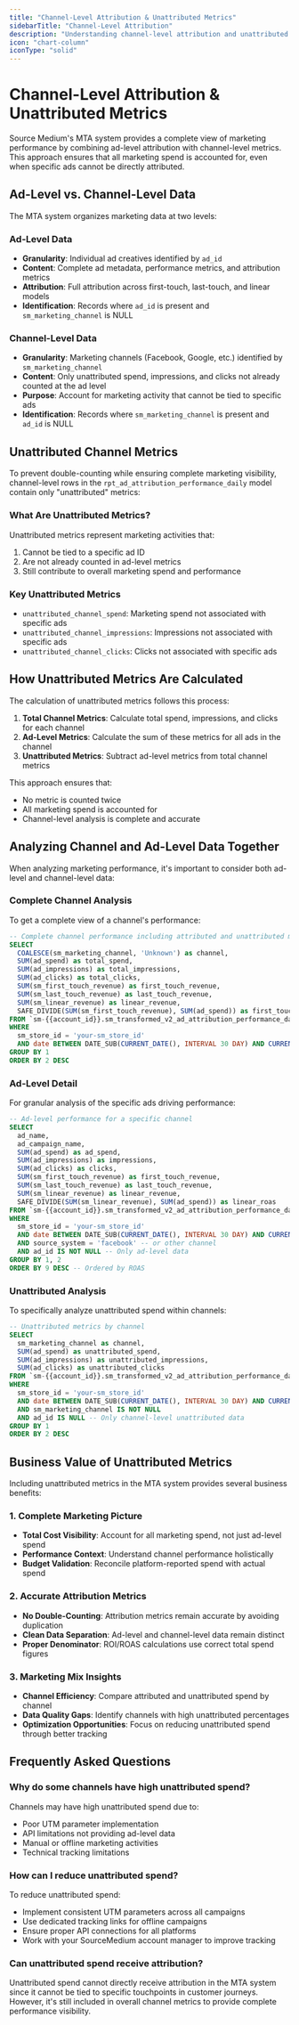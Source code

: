 ```yaml
---
title: "Channel-Level Attribution & Unattributed Metrics"
sidebarTitle: "Channel-Level Attribution"
description: "Understanding channel-level attribution and unattributed metrics in Source Medium MTA"
icon: "chart-column"
iconType: "solid"
---
```


# Channel-Level Attribution & Unattributed Metrics

Source Medium's MTA system provides a complete view of marketing performance by combining ad-level attribution with channel-level metrics. This approach ensures that all marketing spend is accounted for, even when specific ads cannot be directly attributed.

## Ad-Level vs. Channel-Level Data

The MTA system organizes marketing data at two levels:

### Ad-Level Data

- **Granularity**: Individual ad creatives identified by `ad_id`
- **Content**: Complete ad metadata, performance metrics, and attribution metrics
- **Attribution**: Full attribution across first-touch, last-touch, and linear models
- **Identification**: Records where `ad_id` is present and `sm_marketing_channel` is NULL

### Channel-Level Data

- **Granularity**: Marketing channels (Facebook, Google, etc.) identified by `sm_marketing_channel`
- **Content**: Only unattributed spend, impressions, and clicks not already counted at the ad level
- **Purpose**: Account for marketing activity that cannot be tied to specific ads
- **Identification**: Records where `sm_marketing_channel` is present and `ad_id` is NULL

## Unattributed Channel Metrics

To prevent double-counting while ensuring complete marketing visibility, channel-level rows in the `rpt_ad_attribution_performance_daily` model contain only "unattributed" metrics:

### What Are Unattributed Metrics?

Unattributed metrics represent marketing activities that:
1. Cannot be tied to a specific ad ID
2. Are not already counted in ad-level metrics
3. Still contribute to overall marketing spend and performance

### Key Unattributed Metrics

- `unattributed_channel_spend`: Marketing spend not associated with specific ads
- `unattributed_channel_impressions`: Impressions not associated with specific ads
- `unattributed_channel_clicks`: Clicks not associated with specific ads

## How Unattributed Metrics Are Calculated

The calculation of unattributed metrics follows this process:

1. **Total Channel Metrics**: Calculate total spend, impressions, and clicks for each channel
2. **Ad-Level Metrics**: Calculate the sum of these metrics for all ads in the channel
3. **Unattributed Metrics**: Subtract ad-level metrics from total channel metrics

This approach ensures that:
- No metric is counted twice
- All marketing spend is accounted for
- Channel-level analysis is complete and accurate

## Analyzing Channel and Ad-Level Data Together

When analyzing marketing performance, it's important to consider both ad-level and channel-level data:

### Complete Channel Analysis

To get a complete view of a channel's performance:

```sql
-- Complete channel performance including attributed and unattributed metrics
SELECT
  COALESCE(sm_marketing_channel, 'Unknown') as channel,
  SUM(ad_spend) as total_spend,
  SUM(ad_impressions) as total_impressions,
  SUM(ad_clicks) as total_clicks,
  SUM(sm_first_touch_revenue) as first_touch_revenue,
  SUM(sm_last_touch_revenue) as last_touch_revenue,
  SUM(sm_linear_revenue) as linear_revenue,
  SAFE_DIVIDE(SUM(sm_first_touch_revenue), SUM(ad_spend)) as first_touch_roas
FROM `sm-{{account_id}}.sm_transformed_v2_ad_attribution_performance_daily`
WHERE 
  sm_store_id = 'your-sm_store_id'
  AND date BETWEEN DATE_SUB(CURRENT_DATE(), INTERVAL 30 DAY) AND CURRENT_DATE()
GROUP BY 1
ORDER BY 2 DESC
```

### Ad-Level Detail

For granular analysis of the specific ads driving performance:

```sql
-- Ad-level performance for a specific channel
SELECT
  ad_name,
  ad_campaign_name,
  SUM(ad_spend) as ad_spend,
  SUM(ad_impressions) as impressions,
  SUM(ad_clicks) as clicks,
  SUM(sm_first_touch_revenue) as first_touch_revenue,
  SUM(sm_last_touch_revenue) as last_touch_revenue,
  SUM(sm_linear_revenue) as linear_revenue,
  SAFE_DIVIDE(SUM(sm_linear_revenue), SUM(ad_spend)) as linear_roas
FROM `sm-{{account_id}}.sm_transformed_v2_ad_attribution_performance_daily`
WHERE 
  sm_store_id = 'your-sm_store_id'
  AND date BETWEEN DATE_SUB(CURRENT_DATE(), INTERVAL 30 DAY) AND CURRENT_DATE()
  AND source_system = 'facebook' -- or other channel
  AND ad_id IS NOT NULL -- Only ad-level data
GROUP BY 1, 2
ORDER BY 9 DESC -- Ordered by ROAS
```

### Unattributed Analysis

To specifically analyze unattributed spend within channels:

```sql
-- Unattributed metrics by channel
SELECT
  sm_marketing_channel as channel,
  SUM(ad_spend) as unattributed_spend,
  SUM(ad_impressions) as unattributed_impressions,
  SUM(ad_clicks) as unattributed_clicks
FROM `sm-{{account_id}}.sm_transformed_v2_ad_attribution_performance_daily`
WHERE 
  sm_store_id = 'your-sm_store_id'
  AND date BETWEEN DATE_SUB(CURRENT_DATE(), INTERVAL 30 DAY) AND CURRENT_DATE()
  AND sm_marketing_channel IS NOT NULL
  AND ad_id IS NULL -- Only channel-level unattributed data
GROUP BY 1
ORDER BY 2 DESC
```

## Business Value of Unattributed Metrics

Including unattributed metrics in the MTA system provides several business benefits:

### 1. Complete Marketing Picture

- **Total Cost Visibility**: Account for all marketing spend, not just ad-level spend
- **Performance Context**: Understand channel performance holistically
- **Budget Validation**: Reconcile platform-reported spend with actual spend

### 2. Accurate Attribution Metrics

- **No Double-Counting**: Attribution metrics remain accurate by avoiding duplication
- **Clean Data Separation**: Ad-level and channel-level data remain distinct
- **Proper Denominator**: ROI/ROAS calculations use correct total spend figures

### 3. Marketing Mix Insights

- **Channel Efficiency**: Compare attributed and unattributed spend by channel
- **Data Quality Gaps**: Identify channels with high unattributed percentages
- **Optimization Opportunities**: Focus on reducing unattributed spend through better tracking

## Frequently Asked Questions

### Why do some channels have high unattributed spend?

Channels may have high unattributed spend due to:
- Poor UTM parameter implementation
- API limitations not providing ad-level data
- Manual or offline marketing activities
- Technical tracking limitations

### How can I reduce unattributed spend?

To reduce unattributed spend:
- Implement consistent UTM parameters across all campaigns
- Use dedicated tracking links for offline campaigns
- Ensure proper API connections for all platforms
- Work with your SourceMedium account manager to improve tracking

### Can unattributed spend receive attribution?

Unattributed spend cannot directly receive attribution in the MTA system since it cannot be tied to specific touchpoints in customer journeys. However, it's still included in overall channel metrics to provide complete performance visibility. 
